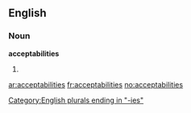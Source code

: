 ==English==

===Noun===
'''acceptabilities'''

# {{plural of|[[acceptability]]}}

[[Category:English plurals ending in "-ies"]]

[[ar:acceptabilities]]
[[fr:acceptabilities]]
[[no:acceptabilities]]